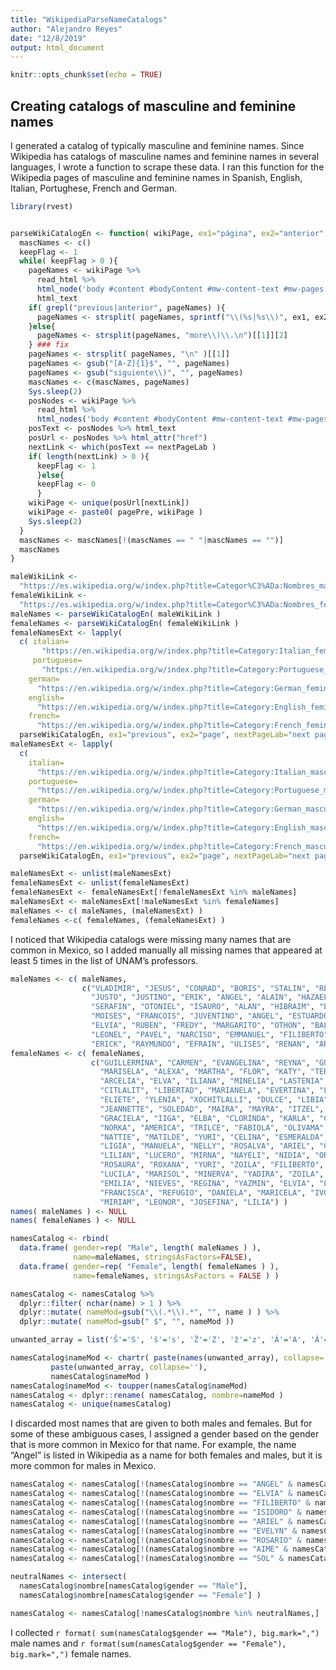 ```yaml
---
title: "WikipediaParseNameCatalogs"
author: "Alejandro Reyes"
date: "12/8/2019"
output: html_document
---
```


```r
knitr::opts_chunk$set(echo = TRUE)
```

## Creating catalogs of masculine and feminine names

I generated a catalog of typically masculine and feminine names. Since Wikipedia has catalogs of masculine names and feminine names in several languages, I wrote a function to scrape these data. I ran this function for the Wikipedia pages of masculine and feminine names in Spanish, English, Italian, Portughese, French and German.

```r
library(rvest)


parseWikiCatalogEn <- function( wikiPage, ex1="página", ex2="anterior", nextPageLab="página siguiente", pagePre="https://es.wikipedia.org"){
  mascNames <- c()
  keepFlag <- 1
  while( keepFlag > 0 ){
    pageNames <- wikiPage %>% 
      read_html %>% 
      html_node('body #content #bodyContent #mw-content-text #mw-pages') %>% 
      html_text
    if( grepl("previous|anterior", pageNames) ){
      pageNames <- strsplit( pageNames, sprintf("\\(%s|%s\\)", ex1, ex2))[[1]][4]
    }else{
      pageNames <- strsplit(pageNames, "more\\)\\.\n")[[1]][2]
    } ### fix
    pageNames <- strsplit( pageNames, "\n" )[[1]]
    pageNames <- gsub("[A-Z]{1}$", "", pageNames)
    pageNames <- gsub("siguiente\\)", "", pageNames)
    mascNames <- c(mascNames, pageNames)
    Sys.sleep(2)
    posNodes <- wikiPage %>% 
      read_html %>% 
      html_nodes('body #content #bodyContent #mw-content-text #mw-pages > a')
    posText <- posNodes %>% html_text
    posUrl <- posNodes %>% html_attr("href")
    nextLink <- which(posText == nextPageLab )
    if( length(nextLink) > 0 ){
      keepFlag <- 1
      }else{
      keepFlag <- 0
      }
    wikiPage <- unique(posUrl[nextLink])
    wikiPage <- paste0( pagePre, wikiPage )
    Sys.sleep(2)
  }
  mascNames <- mascNames[!(mascNames == " "|mascNames == "")]
  mascNames
}

maleWikiLink <- 
  "https://es.wikipedia.org/w/index.php?title=Categor%C3%ADa:Nombres_masculinos&pageuntil=Columbano+%28nombre%29#mw-pages"
femaleWikiLink <- 
  "https://es.wikipedia.org/w/index.php?title=Categor%C3%ADa:Nombres_femeninos&pageuntil=Idoya#mw-pages"
maleNames <- parseWikiCatalogEn( maleWikiLink )
femaleNames <- parseWikiCatalogEn( femaleWikiLink )
femaleNamesExt <- lapply(
  c( italian=
       "https://en.wikipedia.org/w/index.php?title=Category:Italian_feminine_given_names&#mw-pages",
     portuguese=
       "https://en.wikipedia.org/w/index.php?title=Category:Portuguese_feminine_given_names&pageuntil=Ida+%28given+name%29#mw-pages",
    german=
      "https://en.wikipedia.org/w/index.php?title=Category:German_feminine_given_names&#mw-pages", 
    english=
      "https://en.wikipedia.org/w/index.php?title=Category:English_feminine_given_names&pageuntil=Ida+%28given+name%29#mw-pages",
    french=
      "https://en.wikipedia.org/w/index.php?title=Category:French_feminine_given_names&pageuntil=Ida+%28given+name%29#mw-pages"), 
  parseWikiCatalogEn, ex1="previous", ex2="page", nextPageLab="next page", pagePre="https://en.wikipedia.org" )
maleNamesExt <- lapply(
  c( 
    italian=
      "https://en.wikipedia.org/w/index.php?title=Category:Italian_masculine_given_names&#mw-pages",
    portuguese=
      "https://en.wikipedia.org/w/index.php?title=Category:Portuguese_masculine_given_names&pageuntil=Ida+%28given+name%29#mw-pages",
    german=
      "https://en.wikipedia.org/w/index.php?title=Category:German_masculine_given_names&#mw-pages", 
    english=
      "https://en.wikipedia.org/w/index.php?title=Category:English_masculine_given_names&pageuntil=Ida+%28given+name%29#mw-pages",
    french=
      "https://en.wikipedia.org/w/index.php?title=Category:French_masculine_given_names&pageuntil=Ida+%28given+name%29#mw-pages"), 
  parseWikiCatalogEn, ex1="previous", ex2="page", nextPageLab="next page", pagePre="https://en.wikipedia.org" )

maleNamesExt <- unlist(maleNamesExt)
femaleNamesExt <- unlist(femaleNamesExt)
femaleNamesExt <- femaleNamesExt[!femaleNamesExt %in% maleNames]
maleNamesExt <- maleNamesExt[!maleNamesExt %in% femaleNames]
maleNames <- c( maleNames, (maleNamesExt) )
femaleNames <-c( femaleNames, (femaleNamesExt) )

```

I noticed that Wikipedia catalogs were missing many names that are common in Mexico, so I added manually all missing names that appeared at least 5 times in the list of UNAM's professors. 

```r

maleNames <- c( maleNames, 
                c("VLADIMIR", "JESUS", "CONRAD", "BORIS", "STALIN", "REY", "GENARO", 
                  "JUSTO", "JUSTINO", "ERIK", "ANGEL", "ALAIN", "HAZAEL", "RAMON", "ALONSO", 
                  "SERAFIN", "OTONIEL", "ISAURO", "ALAN", "HIBRAIM", "EFREN", "OCTAVIO", 
                  "MOISES", "FRANCOIS", "JUVENTINO", "ANGEL", "ESTUARDO", "VLADISLAV", 
                  "ELVIA", "RUBEN", "FREDY", "MARGARITO", "OTHON", "BALTAZAR", "HERNAN", 
                  "LEONEL", "PAVEL", "NARCISO", "EMMANUEL", "FILIBERTO", "RAMIRO", 
                  "ERICK", "RAYMUNDO", "EFRAIN", "ULISES", "RENAN", "ARCADIO") )
femaleNames <- c( femaleNames, 
                  c("GUILLERMINA", "CARMEN", "EVANGELINA", "REYNA", "GUADALUPE", "NOHEMI", 
                    "MARISELA", "ALEXA", "MARTHA", "FLOR", "KATY", "TERESITA", "SELENA", 
                    "ARCELIA", "ELVA", "ILIANA", "MINELIA", "LASTENIA", "GINA", 
                    "CITLALIT", "LIBERTAD", "MARIANELA", "EVERTINA", "LEDA", "SILVANA", 
                    "ELIETE", "YLENIA", "XOCHITLALLI", "DULCE", "LIBIA", "ADELINA", 
                    "JEANNETTE", "SOLEDAD", "MAIRA", "MAYRA", "ITZEL", "SOCORRO", 
                    "GRACIELA", "IIGA", "ELBA", "CLORINDA", "KARLA", "CLAUDETTE", "IDANIA", 
                    "NORKA", "AMERICA", "TRILCE", "FABIOLA", "OLIVAMA", "ELIA", "NALLELY", 
                    "NATTIE", "MATILDE", "YURI", "CELINA", "ESMERALDA", "EVELIA", "JAZMIN", 
                    "LIGIA", "MANUELA", "NELLY", "ROSALVA", "ARIEL", "CITLALI", "IVETTE", 
                    "LILIAN", "LUCERO", "MIRNA", "NAYELI", "NIDIA", "ORALIA", "PERLA", 
                    "ROSAURA", "ROXANA", "YURI", "ZOILA", "FILIBERTO", "ISELA", "REMEDIOS", 
                    "LUCILA", "MARISOL", "MINERVA", "YADIRA", "ZOILA", "ALEJANDRINA", 
                    "EMILIA", "NIEVES", "REGINA", "YAZMIN", "ELVIA", "LIZBETH", "ERENDIRA", 
                    "FRANCISCA", "REFUGIO", "DANIELA", "MARICELA", "IVONNE", "ANTONIETA", 
                    "MIRIAM", "LEONOR", "JOSEFINA", "LILIA") )
names( maleNames ) <- NULL
names( femaleNames ) <- NULL

namesCatalog <- rbind(
  data.frame( gender=rep( "Male", length( maleNames ) ), 
              name=maleNames, stringsAsFactors=FALSE),
  data.frame( gender=rep( "Female", length( femaleNames ) ), 
              name=femaleNames, stringsAsFactors = FALSE ) )

namesCatalog <- namesCatalog %>%
  dplyr::filter( nchar(name) > 1 ) %>%
  dplyr::mutate( nameMod=gsub("\\(.*\\).*", "", name ) ) %>%
  dplyr::mutate( nameMod=gsub(" $", "", nameMod ))

unwanted_array = list('Š'='S', 'š'='s', 'Ž'='Z', 'ž'='z', 'À'='A', 'Á'='A', 'Â'='A', 'Ã'='A', 'Ä'='A', 'Å'='A', 'Æ'='A', 'Ç'='C', 'È'='E', 'É'='E', 'Ê'='E', 'Ë'='E', 'Ì'='I', 'Í'='I', 'Î'='I', 'Ï'='I', 'Ñ'='N', 'Ò'='O', 'Ó'='O', 'Ô'='O', 'Õ'='O', 'Ö'='O', 'Ø'='O', 'Ù'='U', 'Ú'='U', 'Û'='U', 'Ü'='U', 'Ý'='Y', 'Þ'='B', 'ß'='Ss', 'à'='a', 'á'='a', 'â'='a', 'ã'='a', 'ä'='a', 'å'='a', 'æ'='a', 'ā'='a', 'ç'='c', 'è'='e', 'é'='e', 'ê'='e', 'ë'='e', 'ì'='i', 'í'='i', 'ī'='i', 'î'='i', 'ï'='i', 'ł'='l', 'ð'='o', 'ñ'='n', 'ò'='o', 'ó'='o', 'ō'='o', 'ô'='o', 'õ'='o', 'ö'='o', 'ø'='o', 'ś'='s', 'ù'='u', 'ú'='u', 'û'='u', 'ū'='u', 'ý'='y', 'ý'='y', 'þ'='b', 'ÿ'='y', 'ż'='z' )

namesCatalog$nameMod <- chartr( paste(names(unwanted_array), collapse=''),
         paste(unwanted_array, collapse=''),
         namesCatalog$nameMod )
namesCatalog$nameMod <- toupper(namesCatalog$nameMod)
namesCatalog <- dplyr::rename( namesCatalog, nombre=nameMod )
namesCatalog <- unique(namesCatalog)
```

I discarded most names that are given to both males and females. But for some of these ambiguous cases, I assigned a gender based on the gender that is more common in Mexico for that name. For example, the name "Angel" is listed in Wikipedia as a name for both females and males, but it is more common for males in Mexico. 

```r

namesCatalog <- namesCatalog[!(namesCatalog$nombre == "ANGEL" & namesCatalog$gender == "Female"),]
namesCatalog <- namesCatalog[!(namesCatalog$nombre == "ELVIA" & namesCatalog$gender == "Male"),]
namesCatalog <- namesCatalog[!(namesCatalog$nombre == "FILIBERTO" & namesCatalog$gender == "Female"),]
namesCatalog <- namesCatalog[!(namesCatalog$nombre == "ISIDORO" & namesCatalog$gender == "Female"),]
namesCatalog <- namesCatalog[!(namesCatalog$nombre == "ARIEL" & namesCatalog$gender == "Male"),]
namesCatalog <- namesCatalog[!(namesCatalog$nombre == "EVELYN" & namesCatalog$gender == "Male"),]
namesCatalog <- namesCatalog[!(namesCatalog$nombre == "ROSARIO" & namesCatalog$gender == "Male"),]
namesCatalog <- namesCatalog[!(namesCatalog$nombre == "AIME" & namesCatalog$gender == "Male"),]
namesCatalog <- namesCatalog[!(namesCatalog$nombre == "SOL" & namesCatalog$gender == "Male"),]

neutralNames <- intersect( 
  namesCatalog$nombre[namesCatalog$gender == "Male"],
  namesCatalog$nombre[namesCatalog$gender == "Female"] )

namesCatalog <- namesCatalog[!namesCatalog$nombre %in% neutralNames,]
```

I collected `r format( sum(namesCatalog$gender == "Male"), big.mark=",")` male names and `r format(sum(namesCatalog$gender == "Female"), big.mark=",")` female names. 

